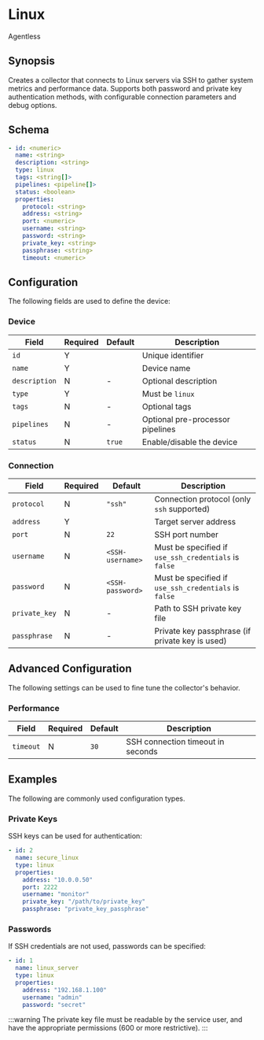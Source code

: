 # Linux

<span className="theme-doc-version-badge badge badge--secondary">Agentless</span>

## Synopsis

Creates a collector that connects to Linux servers via SSH to gather system metrics and performance data. Supports both password and private key authentication methods, with configurable connection parameters and debug options.

## Schema

```yaml
- id: <numeric>
  name: <string>
  description: <string>
  type: linux
  tags: <string[]>
  pipelines: <pipeline[]>
  status: <boolean>
  properties:
    protocol: <string>
    address: <string>
    port: <numeric>
    username: <string>
    password: <string>
    private_key: <string>
    passphrase: <string>
    timeout: <numeric>
```

## Configuration

The following fields are used to define the device:

### Device

|Field|Required|Default|Description|
|---|---|---|---|
|`id`|Y||Unique identifier|
|`name`|Y||Device name|
|`description`|N|-|Optional description|
|`type`|Y||Must be `linux`|
|`tags`|N|-|Optional tags|
|`pipelines`|N|-|Optional pre-processor pipelines|
|`status`|N|`true`|Enable/disable the device|

### Connection

|Field|Required|Default|Description|
|---|---|---|---|
|`protocol`|N|`"ssh"`|Connection protocol (only `ssh` supported)|
|`address`|Y||Target server address|
|`port`|N|`22`|SSH port number|
|`username`|N|`<SSH-username>`|Must be specified if `use_ssh_credentials` is `false`|
|`password`|N|`<SSH-password>`|Must be specified if `use_ssh_credentials` is `false`|
|`private_key`|N|-|Path to SSH private key file|
|`passphrase`|N|-|Private key passphrase (if private key is used)|

## Advanced Configuration

The following settings can be used to fine tune the collector's behavior.

### Performance

|Field|Required|Default|Description|
|---|---|---|---|
|`timeout`|N|`30`|SSH connection timeout in seconds|

## Examples

The following are commonly used configuration types.

### Private Keys

SSH keys can be used for authentication:

```yaml
- id: 2
  name: secure_linux
  type: linux
  properties:
    address: "10.0.0.50"
    port: 2222
    username: "monitor"
    private_key: "/path/to/private_key"
    passphrase: "private_key_passphrase"
```

### Passwords

If SSH credentials are not used, passwords can be specified:

```yaml
- id: 1
  name: linux_server
  type: linux
  properties:
    address: "192.168.1.100"
    username: "admin"
    password: "secret"
```

:::warning
The private key file must be readable by the service user, and have the appropriate permissions (600 or more restrictive).
:::
